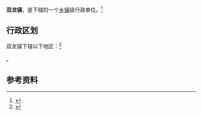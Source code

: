 {{中国乡级行政区|15/02/21/105/000}}

'''双龙镇'''，是{{PRC admin/fullname|15/02/21/105/000|3}}下辖的一个[[乡镇|乡镇]]级行政单位。<ref>{{PRC admin/ref sgc|{{PRC admin/parent|15/02/21/105/000}}}}</ref>

== 行政区划 ==

双龙镇下辖以下地区：<ref>{{PRC admin/ref sgc|15/02/21/105/000}}</ref>

{{PRC admin/children|15/02/21/105/000}}。

== 参考资料 ==

{{reflist}}

{{行政区划小作品}}
{{PRC admin/navcat|15/02/21/105/000}}